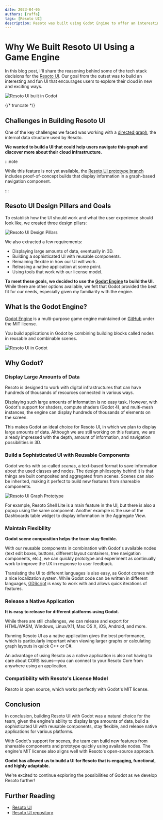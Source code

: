 ```yaml
---
date: 2023-04-05
authors: [raffa]
tags: [Resoto UI]
description: Resoto was built using Godot Engine to offer an interesting and fun UI that encourages users to explore their cloud in new and exciting ways.
---
```


# Why We Built Resoto UI Using a Game Engine

In this blog post, I'll share the reasoning behind some of the tech stack decisions for the [Resoto UI](/docs/getting-started/explore-resoto/ui). Our goal from the outset was to build an interesting and fun UI that encourages users to explore their cloud in new and exciting ways.

![Resoto UI built in Godot](./img/banner.jpg)

{/* truncate */}

## Challenges in Building Resoto UI

One of the key challenges we faced was working with a [directed graph](/docs/concepts/asset-inventory-graph), the internal data structure used by Resoto.

**We wanted to build a UI that could help users navigate this graph and discover more about their cloud infrastructure.**

:::note

While this feature is not yet available, the [Resoto UI prototype branch](https://github.com/someengineering/resoto-ui/tree/prototype) includes proof-of-concept builds that display information in a graph-based navigation component.

<YoutubeEmbed id="AVAU2JjvHug" title="Resoto UI Prototype Demo" />

:::

## Resoto UI Design Pillars and Goals

To establish how the UI should work and what the user experience should look like, we created three design pillars:

![Resoto UI Design Pillars](./img/resoto-ui-design-pillars.png)

We also extracted a few requirements:

- Displaying large amounts of data, eventually in 3D.
- Building a sophisticated UI with reusable components.
- Remaining flexible in how our UI will work.
- Releasing a native application at some point.
- Using tools that work with our license model.

**To meet these goals, we decided to use the [Godot Engine](https://godotengine.org) to build the UI.** While there are other options available, we felt that Godot provided the best fit for our needs, especially given my familiarity with the engine.

## What Is the Godot Engine?

[Godot Engine](https://godotengine.org) is a multi-purpose game engine maintained on [GitHub](https://github.com/godotengine/godot) under the MIT license.

You build applications in Godot by combining building blocks called nodes in reusable and combinable scenes.

![Resoto UI in Godot](./img/resoto-ui-editor-screenshot.jpg)

## Why Godot?

### Display Large Amounts of Data

Resoto is designed to work with digital infrastructures that can have hundreds of thousands of resources connected in various ways.

Displaying such large amounts of information is no easy task. However, with Godot's support for shaders, compute shaders (Godot 4), and multi-mesh instances, the engine can display hundreds of thousands of elements on the screen.

This makes Godot an ideal choice for Resoto UI, in which we plan to display large amounts of data. Although we are still working on this feature, we are already impressed with the depth, amount of information, and navigation possibilities in 3D.

### Build a Sophisticated UI with Reusable Components

Godot works with so-called _scenes_, a text-based format to save information about the used classes and nodes. The design philosophy behind it is that things are built composited and aggregated from scenes. Scenes can also be inherited, making it perfect to build new features from shareable components.

![Resoto UI Graph Prototype](./img/resoto_graph.gif)

For example, Resoto Shell Lite is a main feature in the UI, but there is also a popup using the same component. Another example is the use of the Dashboards table widget to display information in the Aggregate View.

### Maintain Flexibility

**Godot scene composition helps the team stay flexible.**

With our reusable components in combination with Godot's available nodes (text edit boxes, buttons, different layout containers, tree navigation components, etc.), we can quickly prototype and experiment as continually work to improve the UX in response to user feedback.

Translating the UI to different languages is also easy, as Godot comes with a nice localization system. While Godot code can be written in different languages, [GDScript](https://gdscript.com) is easy to work with and allows quick iterations of features.

### Release a Native Application

**It is easy to release for different platforms using Godot.**

While there are still challenges, we can release and export for HTML/WASM, Windows, Linux/X11, Mac OS X, iOS, Android, and more.

Running Resoto UI as a native application gives the best performance, which is particularly important when viewing larger graphs or calculating graph layouts in quick C++ or C#.

An advantage of using Resoto as a native application is also not having to care about CORS issues—you can connect to your Resoto Core from anywhere using an application.

### Compatibility with Resoto's License Model

Resoto is open source, which works perfectly with Godot's MIT license.

## Conclusion

In conclusion, building Resoto UI with Godot was a natural choice for the team, given the engine's ability to display large amounts of data, build a sophisticated UI with reusable components, stay flexible, and release native applications for various platforms.

With Godot's support for scenes, the team can build new features from shareable components and prototype quickly using available nodes. The engine's MIT license also aligns well with Resoto's open-source approach.

**Godot has allowed us to build a UI for Resoto that is engaging, functional, and highly adaptable.**

We're excited to continue exploring the possibilities of Godot as we develop Resoto further!

## Further Reading

- [Resoto UI](/docs/getting-started/explore-resoto/ui)
- [Resoto UI repository](https://github.com/someengineering/resoto-ui)

